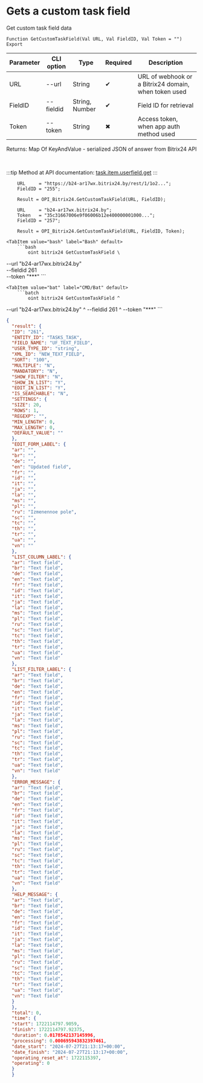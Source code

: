 ﻿---
sidebar_position: 4
---


# Gets a custom task field
 Get custom task field data



`Function GetCustomTaskField(Val URL, Val FieldID, Val Token = "") Export`

  | Parameter | CLI option | Type | Required | Description |
  |-|-|-|-|-|
  | URL | --url | String | &#x2714; | URL of webhook or a Bitrix24 domain, when token used |
  | FieldID | --fieldid | String, Number | &#x2714; | Field ID for retrieval |
  | Token | --token | String | &#x2716; | Access token, when app auth method used |

  
  Returns:  Map Of KeyAndValue - serialized JSON of answer from Bitrix24 API

<br/>

:::tip
Method at API documentation: [task.item.userfield.get](https://dev.1c-bitrix.ru/rest_help/tasks/task/userfield/get.php)
:::
<br/>


```bsl title="1C:Enterprise/OneScript code example"
    URL     = "https://b24-ar17wx.bitrix24.by/rest/1/1o2...";
    FieldID = "255";

    Result = OPI_Bitrix24.GetCustomTaskField(URL, FieldID);

    URL     = "b24-ar17wx.bitrix24.by";
    Token   = "35c31667006e9f06006b12e400000001000...";
    FieldID = "257";

    Result = OPI_Bitrix24.GetCustomTaskField(URL, FieldID, Token);
```
 

 <Tabs>
  
    <TabItem value="bash" label="Bash" default>
        ```bash
            oint bitrix24 GetCustomTaskField \
 --url "b24-ar17wx.bitrix24.by" \
 --fieldid 261 \
 --token "***"
        ```
    </TabItem>
  
    <TabItem value="bat" label="CMD/Bat" default>
        ```batch
            oint bitrix24 GetCustomTaskField ^
 --url "b24-ar17wx.bitrix24.by" ^
 --fieldid 261 ^
 --token "***"
        ```
    </TabItem>
</Tabs>


```json title="Result"
{
  "result": {
  "ID": "261",
  "ENTITY_ID": "TASKS_TASK",
  "FIELD_NAME": "UF_TEXT_FIELD",
  "USER_TYPE_ID": "string",
  "XML_ID": "NEW_TEXT_FIELD",
  "SORT": "100",
  "MULTIPLE": "N",
  "MANDATORY": "N",
  "SHOW_FILTER": "N",
  "SHOW_IN_LIST": "Y",
  "EDIT_IN_LIST": "Y",
  "IS_SEARCHABLE": "N",
  "SETTINGS": {
  "SIZE": 20,
  "ROWS": 1,
  "REGEXP": "",
  "MIN_LENGTH": 0,
  "MAX_LENGTH": 0,
  "DEFAULT_VALUE": ""
  },
  "EDIT_FORM_LABEL": {
  "ar": "",
  "br": "",
  "de": "",
  "en": "Updated field",
  "fr": "",
  "id": "",
  "it": "",
  "ja": "",
  "la": "",
  "ms": "",
  "pl": "",
  "ru": "Izmenennoe pole",
  "sc": "",
  "tc": "",
  "th": "",
  "tr": "",
  "ua": "",
  "vn": ""
  },
  "LIST_COLUMN_LABEL": {
  "ar": "Text field",
  "br": "Text field",
  "de": "Text field",
  "en": "Text field",
  "fr": "Text field",
  "id": "Text field",
  "it": "Text field",
  "ja": "Text field",
  "la": "Text field",
  "ms": "Text field",
  "pl": "Text field",
  "ru": "Text field",
  "sc": "Text field",
  "tc": "Text field",
  "th": "Text field",
  "tr": "Text field",
  "ua": "Text field",
  "vn": "Text field"
  },
  "LIST_FILTER_LABEL": {
  "ar": "Text field",
  "br": "Text field",
  "de": "Text field",
  "en": "Text field",
  "fr": "Text field",
  "id": "Text field",
  "it": "Text field",
  "ja": "Text field",
  "la": "Text field",
  "ms": "Text field",
  "pl": "Text field",
  "ru": "Text field",
  "sc": "Text field",
  "tc": "Text field",
  "th": "Text field",
  "tr": "Text field",
  "ua": "Text field",
  "vn": "Text field"
  },
  "ERROR_MESSAGE": {
  "ar": "Text field",
  "br": "Text field",
  "de": "Text field",
  "en": "Text field",
  "fr": "Text field",
  "id": "Text field",
  "it": "Text field",
  "ja": "Text field",
  "la": "Text field",
  "ms": "Text field",
  "pl": "Text field",
  "ru": "Text field",
  "sc": "Text field",
  "tc": "Text field",
  "th": "Text field",
  "tr": "Text field",
  "ua": "Text field",
  "vn": "Text field"
  },
  "HELP_MESSAGE": {
  "ar": "Text field",
  "br": "Text field",
  "de": "Text field",
  "en": "Text field",
  "fr": "Text field",
  "id": "Text field",
  "it": "Text field",
  "ja": "Text field",
  "la": "Text field",
  "ms": "Text field",
  "pl": "Text field",
  "ru": "Text field",
  "sc": "Text field",
  "tc": "Text field",
  "th": "Text field",
  "tr": "Text field",
  "ua": "Text field",
  "vn": "Text field"
  }
  },
  "total": 0,
  "time": {
  "start": 1722114797.9059,
  "finish": 1722114797.92375,
  "duration": 0.0178542137145996,
  "processing": 0.000695943832397461,
  "date_start": "2024-07-27T21:13:17+00:00",
  "date_finish": "2024-07-27T21:13:17+00:00",
  "operating_reset_at": 1722115397,
  "operating": 0
  }
  }
```
